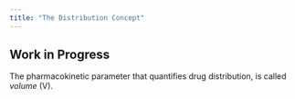 ```yaml
---
title: "The Distribution Concept"
---
```


::: {.callout-caution}
# Work in Progress
:::

The pharmacokinetic parameter that quantifies drug distribution, is called *volume* (V).
